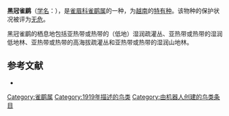 {{speciesbox
| status = LC
| status_system = IUCN3.1
| status_ref = <ref>{{cite iucn|url=https://www.iucnredlist.org/details/22734588/0 |title=''Alcippe klossi'' |author=BirdLife International |author-link=BirdLife International |year=2012 |access-date=26 November 2013|ref=harv}}</ref>
| genus = Alcippe
| species = klossi
| authority = ({{link-en|让·泰奥多尔·德拉库尔|Jean Théodore Delacour|Delacour}} & [[Pierre_Jabouille|Jabouille]], 1919)
| synonyms = ''Pseudominla klossi''
}}
'''黑冠雀鹛'''（[[学名|学名]]：{{lang|la|''Pseudominla klossi''}}），是[[雀眉科|雀眉科]][[雀鹛属|雀鹛属]]的一种，为[[越南|越南]]的[[特有种|特有种]]。该物种的保护状况被评为[[无危|无危]]。

黑冠雀鹛的栖息地包括亚热带或热带的（低地）湿润疏灌丛、亚热带或热带的湿润低地林、亚热带或热带的高海拔疏灌丛和亚热带或热带的湿润山地林。

== 参考文献 ==
*{{cite web|url=http://www.birdlife.org/datazone/speciesfactsheet.php?id=32340&m=0|title=Alcippe klossi|publisher=[[国际鸟盟|BirdLife.org]]|accessdate=2011-06-27}}

{{Taxonbar|from=Q3726809}}

[[Category:雀鹛属|Category:雀鹛属]]
[[Category:1919年描述的鸟类|Category:1919年描述的鸟类]]
[[Category:由机器人创建的鸟类条目|Category:由机器人创建的鸟类条目]]
